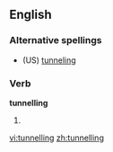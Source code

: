==English==

===Alternative spellings===
*(US) [[tunneling]]

===Verb===
'''tunnelling'''

# {{present participle of|[[tunnel]]}}

[[vi:tunnelling]]
[[zh:tunnelling]]